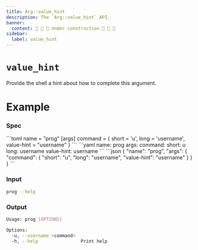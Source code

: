 ```yaml
---
title: Arg::value_hint
description: The `Arg::value_hint` API.
banner:
  content: 🚧 🚧 🚧 Under construction 🚧 🚧 🚧
sidebar:
  label: value_hint
---
```



# `value_hint` <LinkButton href="https://docs.rs/clap/latest/clap/struct.Arg.html#method.value_hint" icon="open-book" variant="minimal"></LinkButton>

<Badge text="since 0.1.0" size="small" />

Provide the shell a hint about how to complete this argument.

# Example

### Spec

<Tabs syncKey="format">
  <TabItem label="TOML">
```toml
name = "prog"
[args]
command = { short = 'u', long = 'username', value-hint = "username" }
```
  </TabItem>
  <TabItem label="YAML">
```yaml
name: prog
args:
  command:
    short: u
    long: username
    value-hint: username
```
  </TabItem>
  <TabItem label="JSON">
```json
{
  "name": "prog",
  "args": {
    "command": {
      "short": "u",
      "long": "username",
      "value-hint": "username"
    }
  }
}
```
  </TabItem>
</Tabs>

### Input

```bash
prog --help
```

### Output

```bash
Usage: prog [OPTIONS]

Options:
  -u, --username <command>  
  -h, --help                Print help
```
